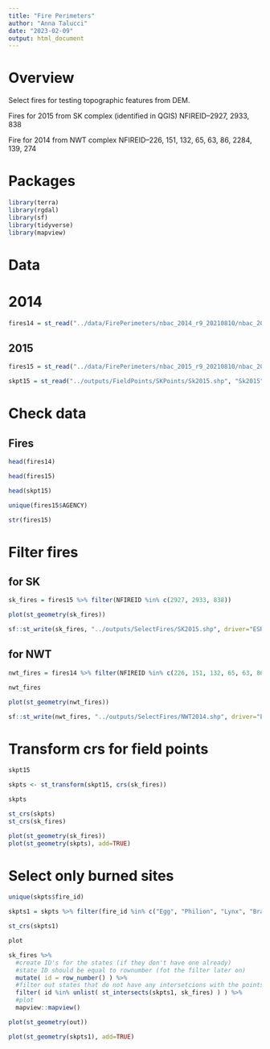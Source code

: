 ```yaml
---
title: "Fire Perimeters"
author: "Anna Talucci"
date: "2023-02-09"
output: html_document
---
```


# Overview
Select fires for testing topographic features from DEM. 

Fires for 2015 from SK complex (identified in QGIS)
NFIREID--2927, 2933, 838

Fire for 2014 from NWT complex 
NFIREID--226, 151, 132, 65, 63, 86, 2284, 139, 274

# Packages 

```r
library(terra)
library(rgdal)
library(sf)
library(tidyverse)
library(mapview)
```


# Data

#  2014
```r
fires14 = st_read("../data/FirePerimeters/nbac_2014_r9_20210810/nbac_2014_r9_20210810.shp", "nbac_2014_r9_20210810")
```

##  2015
```r
fires15 = st_read("../data/FirePerimeters/nbac_2015_r9_20210810/nbac_2015_r9_20210810.shp", "nbac_2015_r9_20210810")
```
```r
skpt15 = st_read("../outputs/FieldPoints/SKPoints/Sk2015.shp", "Sk2015")
```

# Check data

## Fires
```r
head(fires14)
```

```r
head(fires15)
```
```r
head(skpt15)
```

```r
unique(fires15$AGENCY)
```
```r
str(fires15)
```

# Filter fires 

## for SK
```r
sk_fires = fires15 %>% filter(NFIREID %in% c(2927, 2933, 838))
```

```r
plot(st_geometry(sk_fires))
```

```r
sf::st_write(sk_fires, "../outputs/SelectFires/SK2015.shp", driver="ESRI Shapefile")
```

## for NWT
```r
nwt_fires = fires14 %>% filter(NFIREID %in% c(226, 151, 132, 65, 63, 86, 2284, 139, 274))
```

```r
nwt_fires
```

```r
plot(st_geometry(nwt_fires))
```

```r
sf::st_write(nwt_fires, "../outputs/SelectFires/NWT2014.shp", driver="ESRI Shapefile")
```

# Transform crs for field points
```r
skpt15
```


```r
skpts <- st_transform(skpt15, crs(sk_fires))
```

```r
skpts
```

```r
st_crs(skpts)
st_crs(sk_fires)
```

```r
plot(st_geometry(sk_fires))
plot(st_geometry(skpts), add=TRUE)
```

# Select only burned sites
```r
unique(skpts$fire_id)
```

```r
skpts1 = skpts %>% filter(fire_id %in% c("Egg", "Philion", "Lynx", "Brady"))
```

```r
st_crs(skpts1)
```

```r
plot
```



```r
sk_fires %>% 
  #create ID's for the states (if they don't have one already) 
  #state ID should be equal to rownumber (fot the filter later on)
  mutate( id = row_number() ) %>%
  #filter out states that do not have any intersetcions with the points/cities
  filter( id %in% unlist( st_intersects(skpts1, sk_fires) ) ) %>%
  #plot
  mapview::mapview()   
```


```r
plot(st_geometry(out))
```

```r
plot(st_geometry(skpts1), add=TRUE)
```

